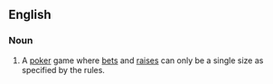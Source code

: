 ==English==

===Noun===
{{en-noun|-}}

# {{label|en|poker}} A [[poker]] game where [[bets]] and [[raises]] can only be a single size as specified by the rules.